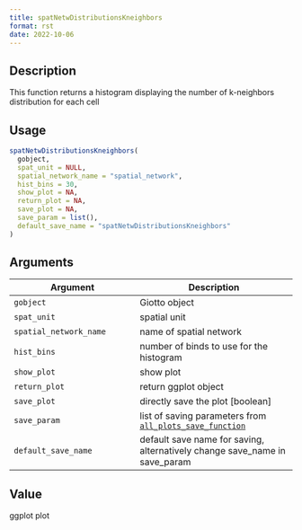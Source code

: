 ```yaml
--- 
title: spatNetwDistributionsKneighbors 
format: rst 
date: 2022-10-06 
--- 
```


## Description

This function returns a histogram displaying the number of k-neighbors distribution for each cell


## Usage

```r
spatNetwDistributionsKneighbors(
  gobject,
  spat_unit = NULL,
  spatial_network_name = "spatial_network",
  hist_bins = 30,
  show_plot = NA,
  return_plot = NA,
  save_plot = NA,
  save_param = list(),
  default_save_name = "spatNetwDistributionsKneighbors"
)
```


## Arguments

Argument      |Description
------------- |----------------
`gobject`     |     Giotto object
`spat_unit`     |     spatial unit
`spatial_network_name`     |     name of spatial network
`hist_bins`     |     number of binds to use for the histogram
`show_plot`     |     show plot
`return_plot`     |     return ggplot object
`save_plot`     |     directly save the plot [boolean]
`save_param`     |     list of saving parameters from [`all_plots_save_function`](#allplotssavefunction)
`default_save_name`     |     default save name for saving, alternatively change save_name in save_param


## Value

ggplot plot


